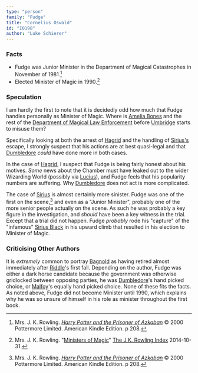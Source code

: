 ```yaml
---
type: "person"
family: "Fudge"
title: "Cornelius Oswald"
id: "I0198"
author: "Luke Schierer"
---
```


### Facts

* Fudge was Junior Minister in the Department of Magical Catastrophes in November of 1981.[^220906-1]
* Elected Minister of Magic in 1990.[^220906-2]

[^220906-2]: Mrs. J. K. Rowling.
   "[Ministers of Magic](https://www.rowlingindex.org/work/msmpm/)"
   [The J.K. Rowling Index](https://www.rowlingindex.org) 2014-10-31.

[^220906-1]: Mrs. J. K. Rowling. 
    _[Harry Potter and the Prisoner of Azkaban](https://www.librarything.com/work/2742161)_
    © 2000 Pottermore Limited. American Kindle Edition. p 208. 

### Speculation

I am hardly the first to note that it is decidedly odd how much that Fudge
handles personally as Minister of Magic.  Where is [Amelia Bones][] and the
rest of the [Department of Magical Law Enforcement][MLE] before [Umbridge][]
starts to misuse them? 

[MLE]: <../../../culture/government>

[Amelia Bones]: <../../bones/amelia_susan>

[Umbridge]: <../../umbridge/delores_jane>

Specifically looking at both the arrest of [Hagrid][] and the handling of
[Sirius's][SB] escape, I strongly suspect that his actions are at best quasi-legal
and that [Dumbledore][] *could* have done more in both cases. 

[Hagrid]: <../../hagrid/rubeus>

[SB]: <../../black/sirius_iii>

[Dumbledore]: <../../dumbledore/albus_percival_wulfric_brian>

In the case of [Hagrid][], I suspect that Fudge is being fairly honest about
his motives.  *Some* news about the Chamber must have leaked out to the wider
Wizarding World (possibly via [Lucius][]), and Fudge feels that his popularity
numbers are suffering. Why [Dumbledore][] does not act is more complicated. 

[Lucius]: <../../malfoy/lucius_abraxas>

The case of [Sirius][SB] is almost certainly more sinister.  Fudge was one of
the first on the scene,[^220906-3] and even as a "Junior Minister", probably
one of the more senior people actually on the scene.  As such he was probably a
key figure in the investigation, and *should* have been a key witness in the
trial.  Except that a trial did not happen.  Fudge *probably* rode his
"capture" of the "infamous" [Sirius Black][SB] in his upward climb that
resulted in his election to Minister of Magic.  

[^220906-3]: Mrs. J. K. Rowling. 
    _[Harry Potter and the Prisoner of Azkaban](https://www.librarything.com/work/2742161)_
    © 2000 Pottermore Limited. American Kindle Edition. p 208. 

### Criticising Other Authors

It is *extremely* common to portray [Bagnold][] as having retired almost
immediately after [Riddle][]'s first fall.  Depending on the author, Fudge was
either a dark horse candidate because the government was otherwise gridlocked
between opposing parties, he was [Dumbledore][]'s hand picked choice, or
[Malfoy][]'s equally hand picked choice.  None of these fits the facts.  As
noted above, Fudge did not become Minister until 1990, which explains why he
was so unsure of himself in his role as minister throughout the first book.

[Riddle]: <../../riddle/tom_marvolo>

[Bagnold]: <../../bagnold/millicent>

[Malfoy]: <../../malfoy/lucius_abraxas>
